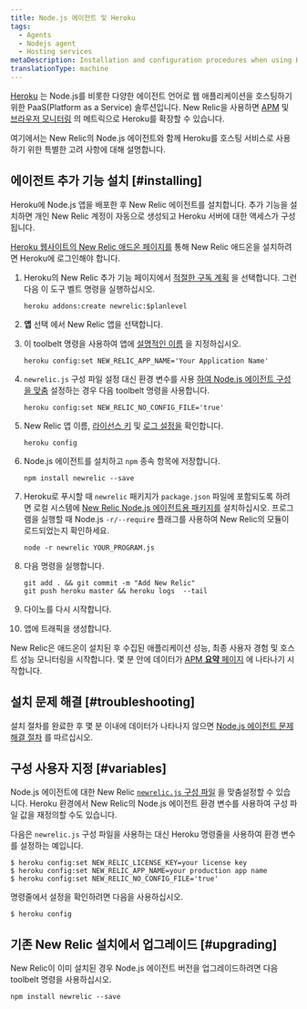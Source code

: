 ```yaml
---
title: Node.js 에이전트 및 Heroku
tags:
  - Agents
  - Nodejs agent
  - Hosting services
metaDescription: Installation and configuration procedures when using Heroku as a hosting service with New Relic's Node.js agent.
translationType: machine
---
```


[Heroku](https://devcenter.heroku.com/articles/newrelic) 는 Node.js를 비롯한 다양한 에이전트 언어로 웹 애플리케이션을 호스팅하기 위한 PaaS(Platform as a Service) 솔루션입니다. New Relic을 사용하면 [APM](/docs/apm/new-relic-apm) 및 [브라우저 모니터링](/docs/browser/new-relic-browser) 의 메트릭으로 Heroku를 확장할 수 있습니다.

여기에서는 New Relic의 Node.js 에이전트와 함께 Heroku를 호스팅 서비스로 사용하기 위한 특별한 고려 사항에 대해 설명합니다.

## 에이전트 추가 기능 설치 [#installing]

Heroku에 Node.js 앱을 배포한 후 New Relic 에이전트를 설치합니다. 추가 기능을 설치하면 개인 New Relic 계정이 자동으로 생성되고 Heroku 서버에 대한 액세스가 구성됩니다.

[Heroku 웹사이트의 New Relic 애드온 페이지를](https://addons.heroku.com/newrelic) 통해 New Relic 애드온을 설치하려면 Heroku에 로그인해야 합니다.

1. Heroku의 New Relic 추가 기능 페이지에서 [적절한 구독 계획](https://elements.heroku.com/addons/newrelic#pricing) 을 선택합니다. 그런 다음 이 도구 벨트 명령을 실행하십시오.

   ```shell
   heroku addons:create newrelic:$planlevel
   ```

2. **앱** 선택 에서 New Relic 앱을 선택합니다.

3. 이 toolbelt 명령을 사용하여 앱에 [설명적인 이름](/docs/apm/new-relic-apm/installation-configuration/name-your-application) 을 지정하십시오.

   ```shell
   heroku config:set NEW_RELIC_APP_NAME='Your Application Name'
   ```

4. `newrelic.js` 구성 파일 설정 대신 환경 변수를 사용 [하여 Node.js 에이전트 구성을 맞춤](#variables) 설정하는 경우 다음 toolbelt 명령을 사용합니다.

   ```shell
   heroku config:set NEW_RELIC_NO_CONFIG_FILE='true'
   ```

5. New Relic 앱 이름, [라이선스 키](/docs/apis/intro-apis/new-relic-api-keys/#ingest-license-key) 및 [로그 설정을](/docs/agents/nodejs-agent/installation-configuration/nodejs-agent-configuration#logging_config) 확인합니다.

   ```shell
   heroku config
   ```

6. Node.js 에이전트를 설치하고 `npm` 종속 항목에 저장합니다.

   ```shell
   npm install newrelic --save
   ```

7. Heroku로 푸시할 때 `newrelic` 패키지가 `package.json` 파일에 포함되도록 하려면 로컬 시스템에 [New Relic Node.js 에이전트용 패키지를](/docs/agents/nodejs-agent/installation-configuration/installing-maintaining-nodejs) 설치하십시오. 프로그램을 실행할 때 Node.js `-r/--require` 플래그를 사용하여 New Relic의 모듈이 로드되었는지 확인하세요.

   ```shell
   node -r newrelic YOUR_PROGRAM.js
   ```

8. 다음 명령을 실행합니다.

   ```shell
   git add . && git commit -m "Add New Relic"
   git push heroku master && heroku logs  --tail
   ```

9. 다이노를 다시 시작합니다.

10. 앱에 트래픽을 생성합니다.

New Relic은 애드온이 설치된 후 수집된 애플리케이션 성능, 최종 사용자 경험 및 호스트 성능 모니터링을 시작합니다. 몇 분 안에 데이터가 [APM **요약** 페이지](/docs/apm/applications-menu/monitoring/apm-overview-page) 에 나타나기 시작합니다.

## 설치 문제 해결 [#troubleshooting]

설치 절차를 완료한 후 몇 분 이내에 데이터가 나타나지 않으면 [Node.js 에이전트 문제 해결 절차](/docs/agents/nodejs-agent/troubleshooting/troubleshooting-your-nodejs-installation) 를 따르십시오.

## 구성 사용자 지정 [#variables]

Node.js 에이전트에 대한 New Relic [`newrelic.js` 구성 파일](/docs/agents/nodejs-agent/installation-configuration/nodejs-agent-configuration#methods-and-precedence) 을 맞춤설정할 수 있습니다. Heroku 환경에서 New Relic의 Node.js 에이전트 환경 변수를 사용하여 구성 파일 값을 재정의할 수도 있습니다.

다음은 `newrelic.js` 구성 파일을 사용하는 대신 Heroku 명령줄을 사용하여 환경 변수를 설정하는 예입니다.

```shell
$ heroku config:set NEW_RELIC_LICENSE_KEY=your license key
$ heroku config:set NEW_RELIC_APP_NAME=your production app name
$ heroku config:set NEW_RELIC_NO_CONFIG_FILE='true'
```

명령줄에서 설정을 확인하려면 다음을 사용하십시오.

```shell
$ heroku config
```

## 기존 New Relic 설치에서 업그레이드 [#upgrading]

New Relic이 이미 설치된 경우 Node.js 에이전트 버전을 업그레이드하려면 다음 toolbelt 명령을 사용하십시오.

```shell
npm install newrelic --save
```